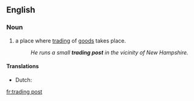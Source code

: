 ==English==
{{wikipedia}}

===Noun===
{{en-noun}}
#a place where [[trading]] of [[goods]] takes place.
#:''He runs a small '''trading post''' in the vicinity of New Hampshire.''

====Translations====
{{trans-top|rebel}}
* Dutch: {{t-|nl|handelspost|c}}
{{trans-bottom}}

[[fr:trading post]]